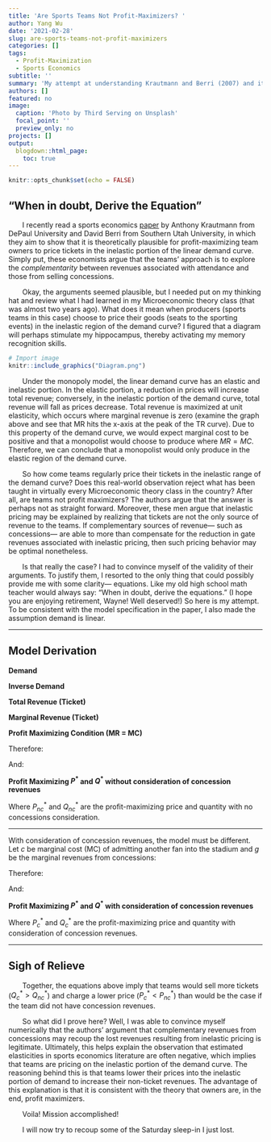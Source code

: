 ```yaml
---
title: 'Are Sports Teams Not Profit-Maximizers? '
author: Yang Wu
date: '2021-02-28'
slug: are-sports-teams-not-profit-maximizers
categories: []
tags:
  - Profit-Maximization
  - Sports Economics
subtitle: ''
summary: 'My attempt at understanding Krautmann and Berri (2007) and its model for ticket pricing in sports'
authors: []
featured: no
image:
  caption: 'Photo by Third Serving on Unsplash'
  focal_point: ''
  preview_only: no
projects: []
output:
  blogdown::html_page:
    toc: true
---
```


```r
knitr::opts_chunk$set(echo = FALSE)
```


## "When in doubt, Derive the Equation"

&nbsp;&nbsp;&nbsp;&nbsp;&nbsp;&nbsp; I recently read a sports economics [paper](https://www.researchgate.net/publication/254552079_Can_We_Find_It_at_the_Concessions_Understanding_Price_Elasticity_in_Professional_Sports) by Anthony Krautmann from DePaul University and David Berri from Southern Utah University, in which they aim to show that it is theoretically plausible for profit-maximizing team owners to price tickets in the inelastic portion of the linear demand curve. Simply put, these economists argue that the teams' approach is to explore the *complementarity* between revenues associated with attendance and those from selling concessions. 

&nbsp;&nbsp;&nbsp;&nbsp;&nbsp;&nbsp; Okay, the arguments seemed plausible, but I needed put on my thinking hat and review what I had learned in my Microeconomic theory class (that was almost two years ago). What does it mean when producers (sports teams in this case) choose to price their goods (seats to the sporting events) in the inelastic region of the demand curve? I figured that a diagram will perhaps stimulate my hippocampus, thereby activating my memory recognition skills.  

```r
# Import image
knitr::include_graphics("Diagram.png")
```

&nbsp;&nbsp;&nbsp;&nbsp;&nbsp;&nbsp; Under the monopoly model, the linear demand curve has an elastic and inelastic portion. In the elastic portion, a reduction in prices will increase total revenue; conversely, in the inelastic portion of the demand curve, total revenue will fall as prices decrease. Total revenue is maximized at unit elasticity, which occurs where marginal revenue is zero (examine the graph above and see that MR hits the x-axis at the peak of the TR curve). Due to this property of the demand curve, we would expect marginal cost to be positive and that a monopolist would choose to produce where $MR = MC$. Therefore, we can conclude that a monopolist would only produce in the elastic region of the demand curve. 

&nbsp;&nbsp;&nbsp;&nbsp;&nbsp;&nbsp; So how come teams regularly price their tickets in the inelastic range of the demand curve? Does this real-world observation reject what has been taught in virtually every Microeconomic theory class in the country? After all, are teams not profit maximizers? The authors argue that the answer is perhaps not as straight forward. Moreover, these men argue that inelastic pricing may be explained by realizing that tickets are not the only source of revenue to the teams. If complementary sources of revenue--- such as concessions--- are able to more than compensate for the reduction in gate revenues associated with inelastic pricing, then such pricing behavior may be optimal nonetheless. 

&nbsp;&nbsp;&nbsp;&nbsp;&nbsp;&nbsp; Is that really the case? I had to convince myself of the validity of their arguments. To justify them, I resorted to the only thing that could possibly provide me with some clarity--- equations. Like my old high school math teacher would always say: "When in doubt, derive the equations." (I hope you are enjoying retirement, Wayne! Well deserved!) So here is my attempt. To be consistent with the model specification in the paper, I also made the assumption demand is linear.

---

## Model Derivation

**Demand**

\begin{align*}
    Q=a-bP
\end{align*}

**Inverse Demand**

\begin{align*}
    P=\frac{Q-a}{-b}
\end{align*}

**Total Revenue (Ticket)**

\begin{align*}
    TR&=P\cdot Q \\
    &=(\frac{Q-a}{-b})Q \\
    &=\frac{Q^2-aQ}{-b} \\
    &=\frac{Q^2}{-b}-\frac{aQ}{-b} \\
    &=\frac{Q^2}{-b}+\frac{aQ}{b} \\
    &=\frac{a}{b}Q-\frac{1}{b}Q^2 
\end{align*}

**Marginal Revenue (Ticket)**

\begin{align*}
    \frac{d}{dQ}TR&=\frac{a}{b}Q-\frac{1}{b}Q^2 \\
    &=\frac{a}{b}-\frac{2}{b}Q
\end{align*}

**Profit Maximizing Condition (MR = MC)**

\begin{align*}
    MR^T&=MC \\
    \frac{a}{b}-\frac{2}{b}Q&=c \\
\end{align*}

Therefore:

\begin{align*}
    -\frac{2}{b}Q^*_{nc}&=c-\frac{a}{b} \\
    Q^*_{nc}&=-\frac{b}{2}(c-\frac{a}{b}) \\
    Q^*_{nc}&=-\frac{bc}{2}+\frac{a}{2} \\
    Q^*&_{nc}=\frac{a}{2}-\frac{bc}{2}
\end{align*}

And:

\begin{align*}
    P^*_{nc}&=\frac{Q^*_{nc}-a}{-b} \\
    P^*_{nc}&=\frac{(\frac{a}{2}-\frac{bc}{2})-a}{-b} \\
    P^*_{nc}&=\frac{1}{-b}[(\frac{a-bc}{2})-a] \\
    P^*_{nc}&=\frac{1}{-b}[(\frac{a-bc}{2})-\frac{2a}{2}] \\
    P^*_{nc}&=\frac{1}{-b}[\frac{a-bc-2a}{2}] \\
    P^*_{nc}&=\frac{1}{-b}[\frac{-a-bc}{2}] \\
    P^*_{nc}&=\frac{-a-bc}{-2b} \\
    P^*_{nc}&=\frac{-a}{-2b}-\frac{bc}{-2b} \\
    P^*_{nc}&=\frac{a}{2b}+\frac{c}{2} \\
\end{align*}

**Profit Maximizing $P^*$ and $Q^*$ without consideration of concession revenues**

\begin{align*}
    P^*_{nc}&=\frac{a}{2b}+\frac{c}{2} \\
    Q^*_{nc}&=\frac{a}{2}-\frac{bc}{2}
\end{align*}

Where $P^*_{nc}$ and $Q^*_{nc}$ are the profit-maximizing price and quantity with no concessions consideration. 

---

With consideration of concession revenues, the model must be different. Let $c$ be marginal cost (MC) of admitting another fan into the stadium and $g$ be the marginal revenues from concessions:

\begin{align*}
    MR^T&=(c-g) \\
    \frac{a}{b}-\frac{2}{b}Q&=(c-g) \\
\end{align*}

Therefore:

\begin{align*}
    -\frac{2}{b}Q^*_{c}&=c-g-\frac{a}{b} \\
    Q^*_{c}&=-\frac{b}{2}[c-g-\frac{a}{b}] \\
    Q^*_{c}&=-\frac{bc}{2}+\frac{bg}{2}+\frac{a}{2} \\
    Q^*_{c}&=[\frac{a}{2} -\frac{bc}{2}]+\frac{bg}{2} \\
    Q^*_{c}&=Q^*_{nc}+\frac{bg}{2} \\
\end{align*}

And:

\begin{align*}
    P^*_{c}&=\frac{Q^*_{c}-a}{-b} \\
    P^*_{c}&=\frac{(\frac{a-bc}{2}+\frac{bg}{2})-a}{-b} \\
    P^*_{c}&=\frac{1}{-b}[\frac{a-bc}{2}+\frac{bg}{2}-a] \\
    P^*_{c}&=\frac{1}{-b}[\frac{a-bc}{2}+\frac{bg}{2}-\frac{2a}{2}] \\
    P^*_{c}&=\frac{1}{-b}[\frac{a-bc+bg-2a}{2}] \\
    P^*_{c}&=\frac{1}{-b}[\frac{-a-bc+bg}{2}] \\
    P^*_{c}&=\frac{-a-bc+bg}{-2b} \\
    P^*_{c}&=\frac{-a}{-2b}-\frac{bc}{-2b}+\frac{bg}{-2b} \\
    P^*_{c}&=\frac{a}{2b}+\frac{c}{2}-\frac{g}{2} \\
    P^*_{c}&=[\frac{a}{2b}+\frac{c}{2}]-\frac{g}{2} \\
    P^*_{c}&=P^*_{nc}-\frac{g}{2} 
\end{align*}

**Profit Maximizing $P^*$ and $Q^*$ with consideration of concession revenues**

\begin{align*}
    P^*_{c}&=P^*_{nc}-\frac{g}{2} \\
    Q^*_{c}&=Q^*_{nc}+\frac{bg}{2}
\end{align*}

Where $P^*_{c}$ and $Q^*_{c}$ are the profit-maximizing price and quantity with consideration of concession revenues.

---

## Sigh of Relieve

&nbsp;&nbsp;&nbsp;&nbsp;&nbsp;&nbsp; Together, the equations above imply that teams would sell more tickets ($Q^*_{c} > Q^*_{nc}$) and charge a lower price ($P^*_{c} < P^*_{nc}$) than would be the case if the team did not have concession revenues.

&nbsp;&nbsp;&nbsp;&nbsp;&nbsp;&nbsp; So what did I prove here? Well, I was able to convince myself numerically that the authors' argument that complementary revenues from concessions may recoup the lost revenues resulting from inelastic pricing is legitimate. Ultimately, this helps explain the observation that estimated elasticities in sports economics literature are often negative, which implies that teams are pricing on the inelastic portion of the demand curve. The reasoning behind this is that teams lower their prices into the inelastic portion of demand to increase their non-ticket revenues. The advantage of this explanation is that it is consistent with the theory that owners are, in the end, profit maximizers.

&nbsp;&nbsp;&nbsp;&nbsp;&nbsp;&nbsp; Voila! Mission accomplished!

&nbsp;&nbsp;&nbsp;&nbsp;&nbsp;&nbsp; I will now try to recoup some of the Saturday sleep-in I just lost. 
